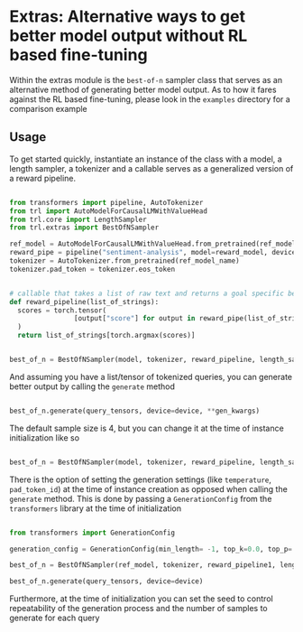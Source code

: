 # Extras: Alternative ways to get better model output without RL based fine-tuning 

Within the extras module is the `best-of-n` sampler class that serves as an alternative method of generating better model output.
As to how it fares against the RL based fine-tuning, please look in the `examples` directory for a comparison example

## Usage

To get started quickly, instantiate an instance of the class with a model, a length sampler, a tokenizer and a callable serves as a generalized version of a reward pipeline.

```python

from transformers import pipeline, AutoTokenizer
from trl import AutoModelForCausalLMWithValueHead
from trl.core import LengthSampler
from trl.extras import BestOfNSampler

ref_model = AutoModelForCausalLMWithValueHead.from_pretrained(ref_model_name)
reward_pipe = pipeline("sentiment-analysis", model=reward_model, device=device)
tokenizer = AutoTokenizer.from_pretrained(ref_model_name)
tokenizer.pad_token = tokenizer.eos_token


# callable that takes a list of raw text and returns a goal specific best text
def reward_pipeline(list_of_strings):
  scores = torch.tensor(
                [output["score"] for output in reward_pipe(list_of_strings)]
  )
  return list_of_strings[torch.argmax(scores)]


best_of_n = BestOfNSampler(model, tokenizer, reward_pipeline, length_sampler=output_length_sampler)


```

And assuming you have a list/tensor of tokenized queries, you can generate better output by calling the `generate` method

```python

best_of_n.generate(query_tensors, device=device, **gen_kwargs)

```
The default sample size is 4, but you can change it at the time of instance initialization like so

```python

best_of_n = BestOfNSampler(model, tokenizer, reward_pipeline, length_sampler=output_length_sampler, sample_size=8)

```

There is the option of setting the generation settings (like `temperature`, `pad_token_id`) at the time of instance creation as opposed when calling the `generate` method.
This is done by passing a `GenerationConfig` from the `transformers` library at the time of initialization

```python

from transformers import GenerationConfig

generation_config = GenerationConfig(min_length= -1, top_k=0.0, top_p= 1.0, do_sample= True, pad_token_id=tokenizer.eos_token_id)

best_of_n = BestOfNSampler(ref_model, tokenizer, reward_pipeline1, length_sampler=output_length_sampler, generation_config=generation_config)

best_of_n.generate(query_tensors, device=device)

```

Furthermore, at the time of initialization you can set the seed to control repeatability of the generation process and the number of samples to generate for each query


